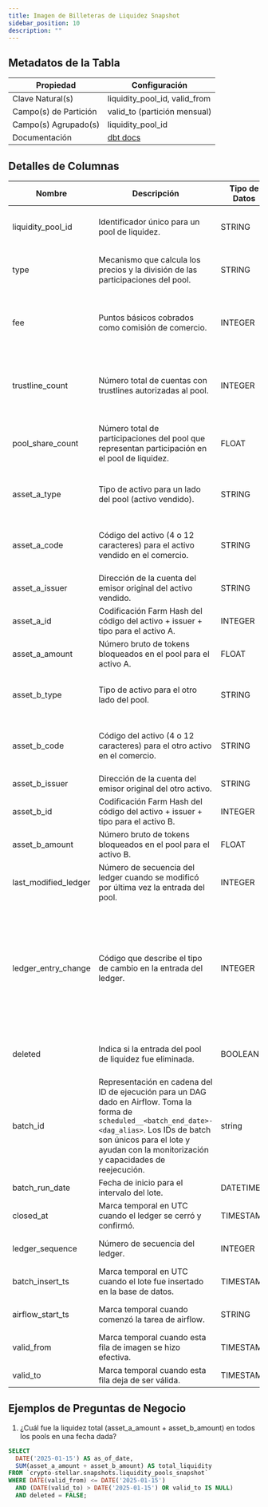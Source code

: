 ```yaml
---
title: Imagen de Billeteras de Liquidez Snapshot
sidebar_position: 10
description: ""
---
```


<div className="scoped-data-dictionary-table">

## Metadatos de la Tabla

| Propiedad             | Configuración                                                                                          |
| --------------------- | ------------------------------------------------------------------------------------------------------ |
| Clave Natural(s)      | liquidity_pool_id, valid_from                                                                          |
| Campo(s) de Partición | valid_to (partición mensual)                                                                           |
| Campo(s) Agrupado(s)  | liquidity_pool_id                                                                                      |
| Documentación         | [dbt docs](http://www.stellar-dbt-docs.com/#!/model/model.stellar_dbt_public.liquidity_pools_snapshot) |

## Detalles de Columnas

| Nombre               | Descripción                                                                                                                                                                                                                                 | Tipo de Datos | Valores de Dominio                                                                                                                                                                                | ¿Requerido? | Notas                                                                                                                                                   |
| -------------------- | ------------------------------------------------------------------------------------------------------------------------------------------------------------------------------------------------------------------------------------------- | ------------- | ------------------------------------------------------------------------------------------------------------------------------------------------------------------------------------------------- | ----------- | ------------------------------------------------------------------------------------------------------------------------------------------------------- |
| liquidity_pool_id    | Identificador único para un pool de liquidez.                                                                                                                                                                                               | STRING        |                                                                                                                                                                                                   | Sí          | Clave Natural. Campo Agrupado. No puede duplicarse para el mismo par de activos.                                                                        |
| type                 | Mecanismo que calcula los precios y la división de las participaciones del pool.                                                                                                                                                            | STRING        | constant_product                                                                                                                                                                                  | Sí          | Inicialmente sólo se soportan pools de producto constante. Consulta [Cap-38](https://github.com/stellar/stellar-protocol/blob/master/core/cap-0038.md). |
| fee                  | Puntos básicos cobrados como comisión de comercio.                                                                                                                                                                                          | INTEGER       | Por defecto = 30                                                                                                                                                                                  | Sí          | Las comisiones se distribuyen inmediatamente a las cuentas conforme se completan las transacciones.                                                     |
| trustline_count      | Número total de cuentas con trustlines autorizadas al pool.                                                                                                                                                                                 | INTEGER       |                                                                                                                                                                                                   | Sí          | Revocar la autorización sobre un activo retirará a las cuentas de todos los pools que contienen ese activo.                                             |
| pool_share_count     | Número total de participaciones del pool que representan participación en el pool de liquidez.                                                                                                                                              | FLOAT         |                                                                                                                                                                                                   | Sí          | Las participaciones no son transferibles. Sólo pueden ajustarse mediante depósito/retiro.                                                               |
| asset_a_type         | Tipo de activo para un lado del pool (activo vendido).                                                                                                                                                                                      | STRING        | <ul><li>credit_alphanum4</li><li>credit_alphanum12</li><li>native</li></ul>                                                                                                                       | Sí          | XLM tiene tipo = 'native'. Sin código/issuer de activo.                                                                                                 |
| asset_a_code         | Código del activo (4 o 12 caracteres) para el activo vendido en el comercio.                                                                                                                                                                | STRING        |                                                                                                                                                                                                   | No          | Los códigos de activos por sí solos no son únicos. La combinación con issuer + tipo es única.                                                           |
| asset_a_issuer       | Dirección de la cuenta del emisor original del activo vendido.                                                                                                                                                                              | STRING        |                                                                                                                                                                                                   | No          |                                                                                                                                                         |
| asset_a_id           | Codificación Farm Hash del código del activo + issuer + tipo para el activo A.                                                                                                                                                              | INTEGER       |                                                                                                                                                                                                   | No          |                                                                                                                                                         |
| asset_a_amount       | Número bruto de tokens bloqueados en el pool para el activo A.                                                                                                                                                                              | FLOAT         |                                                                                                                                                                                                   | Sí          |                                                                                                                                                         |
| asset_b_type         | Tipo de activo para el otro lado del pool.                                                                                                                                                                                                  | STRING        | <ul><li>credit_alphanum4</li><li>credit_alphanum12</li><li>native</li></ul>                                                                                                                       | Sí          | XLM tiene tipo = 'native'.                                                                                                                              |
| asset_b_code         | Código del activo (4 o 12 caracteres) para el otro activo en el comercio.                                                                                                                                                                   | STRING        |                                                                                                                                                                                                   | No          | Los códigos de activos por sí solos no son únicos. La combinación con issuer + tipo es única.                                                           |
| asset_b_issuer       | Dirección de la cuenta del emisor original del otro activo.                                                                                                                                                                                 | STRING        |                                                                                                                                                                                                   | No          |                                                                                                                                                         |
| asset_b_id           | Codificación Farm Hash del código del activo + issuer + tipo para el activo B.                                                                                                                                                              | INTEGER       |                                                                                                                                                                                                   | No          |                                                                                                                                                         |
| asset_b_amount       | Número bruto de tokens bloqueados en el pool para el activo B.                                                                                                                                                                              | FLOAT         |                                                                                                                                                                                                   | Sí          |                                                                                                                                                         |
| last_modified_ledger | Número de secuencia del ledger cuando se modificó por última vez la entrada del pool.                                                                                                                                                       | INTEGER       |                                                                                                                                                                                                   | Sí          | Clave Natural. Campo Agrupado. La eliminación no cuenta como modificación.                                                                              |
| ledger_entry_change  | Código que describe el tipo de cambio en la entrada del ledger.                                                                                                                                                                             | INTEGER       | <ul><li>0 - Entrada de Ledger Creada</li><li>1 - Entrada de Ledger Actualizada</li><li>2 - Entrada de Ledger Eliminada</li><li>3 - Estado de la Entrada de Ledger (valor de la entrada)</li></ul> | Sí          | Actualizaciones no válidas para saldos reclamables.                                                                                                     |
| deleted              | Indica si la entrada del pool de liquidez fue eliminada.                                                                                                                                                                                    | BOOLEAN       | true, false                                                                                                                                                                                       | Sí          | Las entradas eliminadas no pueden recuperarse; el historial se mantiene.                                                                                |
| batch_id             | Representación en cadena del ID de ejecución para un DAG dado en Airflow. Toma la forma de `scheduled__<batch_end_date>-<dag_alias>`. Los IDs de batch son únicos para el lote y ayudan con la monitorización y capacidades de reejecución. | string        |                                                                                                                                                                                                   | Sí          |                                                                                                                                                         |
| batch_run_date       | Fecha de inicio para el intervalo del lote.                                                                                                                                                                                                 | DATETIME      |                                                                                                                                                                                                   | Sí          | Equivalente a closed_at.                                                                                                                                |
| closed_at            | Marca temporal en UTC cuando el ledger se cerró y confirmó.                                                                                                                                                                                 | TIMESTAMP     |                                                                                                                                                                                                   | Sí          | Los ledgers se cierran aproximadamente cada 5 segundos.                                                                                                 |
| ledger_sequence      | Número de secuencia del ledger.                                                                                                                                                                                                             | INTEGER       |                                                                                                                                                                                                   | Sí          | Representa el orden del ledger dentro de la blockchain Stellar.                                                                                         |
| batch_insert_ts      | Marca temporal en UTC cuando el lote fue insertado en la base de datos.                                                                                                                                                                     | TIMESTAMP     |                                                                                                                                                                                                   | Sí          | Usado para ingeniería/depuración, no para análisis.                                                                                                     |
| airflow_start_ts     | Marca temporal cuando comenzó la tarea de airflow.                                                                                                                                                                                          | STRING        |                                                                                                                                                                                                   | Sí          | Ayuda a detectar cargas de relleno retroactivo.                                                                                                         |
| valid_from           | Marca temporal cuando esta fila de imagen se hizo efectiva.                                                                                                                                                                                 | TIMESTAMP     |                                                                                                                                                                                                   | Sí          | Ayuda a rastrear cambios con el tiempo.                                                                                                                 |
| valid_to             | Marca temporal cuando esta fila deja de ser válida.                                                                                                                                                                                         | TIMESTAMP     |                                                                                                                                                                                                   | No          | Null = aún activo.                                                                                                                                      |

## Ejemplos de Preguntas de Negocio

1. ¿Cuál fue la liquidez total (asset_a_amount + asset_b_amount) en todos los pools en una fecha dada?

```sql
SELECT
  DATE('2025-01-15') AS as_of_date,
  SUM(asset_a_amount + asset_b_amount) AS total_liquidity
FROM `crypto-stellar.snapshots.liquidity_pools_snapshot`
WHERE DATE(valid_from) <= DATE('2025-01-15')
  AND (DATE(valid_to) > DATE('2025-01-15') OR valid_to IS NULL)
  AND deleted = FALSE;
```

</div>
